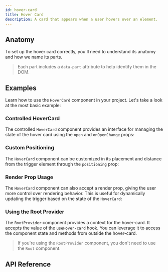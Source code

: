 ```yaml
---
id: hover-card
title: Hover Card
description: A card that appears when a user hovers over an element.
---
```


<ComponentPreview id="HoverCard" />

## Anatomy

To set up the hover card correctly, you'll need to understand its anatomy and how we name its parts.

> Each part includes a `data-part` attribute to help identify them in the DOM.

<Anatomy id="hover-card" />

## Examples

Learn how to use the `HoverCard` component in your project. Let's take a look at the most basic
example:

<Example id="basic" />

### Controlled HoverCard

The controlled `HoverCard` component provides an interface for managing the state of the hover card
using the `open` and `onOpenChange` props:

<Example id="controlled" />

### Custom Positioning

The `HoverCard` component can be customized in its placement and distance from the trigger element
through the `positioning` prop:

<Example id="positioning" />

### Render Prop Usage

The `HoverCard` component can also accept a render prop, giving the user more control over rendering
behavior. This is useful for dynamically updating the trigger based on the state of the `HoverCard`:

<Example id="render-prop" />

### Using the Root Provider

The `RootProvider` component provides a context for the hover-card. It accepts the value of the `useHover-card` hook.
You can leverage it to access the component state and methods from outside the hover-card.

<Example id="root-provider" />

> If you're using the `RootProvider` component, you don't need to use the `Root` component.

## API Reference

<ComponentTypes id="hover-card" />
